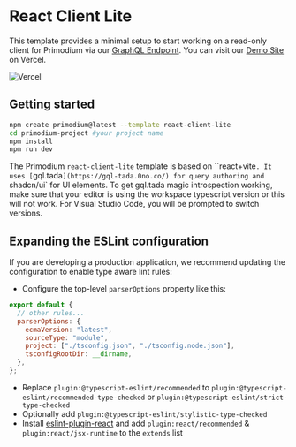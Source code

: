 # React Client Lite

This template provides a minimal setup to start working on a read-only client for Primodium via our [GraphQL Endpoint](./creating-dashboards.mdx). You can visit our [Demo Site](https://template-react-client-lite.vercel.app/) on Vercel.

![Vercel](https://therealsujitk-vercel-badge.vercel.app/?app=template-react-client-lite)

## Getting started

```bash
npm create primodium@latest --template react-client-lite
cd primodium-project #your project name
npm install
npm run dev
```

The Primodium `react-client-lite` template is based on ``react+vite`. It uses [`gql.tada`](https://gql-tada.0no.co/) for query authoring and `shadcn/ui` for UI elements. To get gql.tada magic introspection working, make sure that your editor is using the workspace typescript version or this will not work. For Visual Studio Code, you will be prompted to switch versions.

## Expanding the ESLint configuration

If you are developing a production application, we recommend updating the configuration to enable type aware lint rules:

- Configure the top-level `parserOptions` property like this:

```js
export default {
  // other rules...
  parserOptions: {
    ecmaVersion: "latest",
    sourceType: "module",
    project: ["./tsconfig.json", "./tsconfig.node.json"],
    tsconfigRootDir: __dirname,
  },
};
```

- Replace `plugin:@typescript-eslint/recommended` to `plugin:@typescript-eslint/recommended-type-checked` or `plugin:@typescript-eslint/strict-type-checked`
- Optionally add `plugin:@typescript-eslint/stylistic-type-checked`
- Install [eslint-plugin-react](https://github.com/jsx-eslint/eslint-plugin-react) and add `plugin:react/recommended` & `plugin:react/jsx-runtime` to the `extends` list
